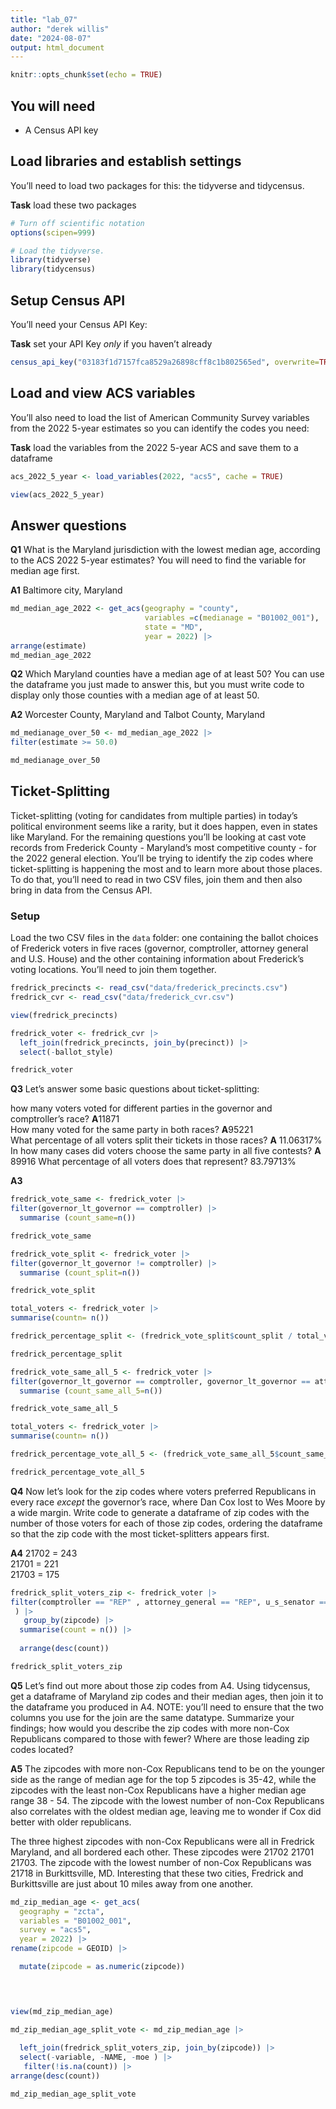 ```yaml
---
title: "lab_07"
author: "derek willis"
date: "2024-08-07"
output: html_document
---
```


```r
knitr::opts_chunk$set(echo = TRUE)
```

## You will need

-   A Census API key

## Load libraries and establish settings

You'll need to load two packages for this: the tidyverse and tidycensus.

**Task** load these two packages

```r
# Turn off scientific notation
options(scipen=999)

# Load the tidyverse.
library(tidyverse)
library(tidycensus)
```

## Setup Census API

You'll need your Census API Key:

**Task** set your API Key *only* if you haven't already

```r
census_api_key("03183f1d7157fca8529a26898cff8c1b802565ed", overwrite=TRUE)
```

## Load and view ACS variables

You'll also need to load the list of American Community Survey variables from the 2022 5-year estimates so you can identify the codes you need:

**Task** load the variables from the 2022 5-year ACS and save them to a dataframe

```r
acs_2022_5_year <- load_variables(2022, "acs5", cache = TRUE)

view(acs_2022_5_year)
```

## Answer questions

**Q1** What is the Maryland jurisdiction with the lowest median age, according to the ACS 2022 5-year estimates? You will need to find the variable for median age first.

**A1**
Baltimore city, Maryland

```r
md_median_age_2022 <- get_acs(geography = "county",
                              variables =c(medianage = "B01002_001"), 
                              state = "MD",
                              year = 2022) |>
arrange(estimate)
md_median_age_2022
```

**Q2** Which Maryland counties have a median age of at least 50? You can use the dataframe you just made to answer this, but you must write code to display only those counties with a median age of at least 50.

**A2**
Worcester County, Maryland and 	Talbot County, Maryland	

```r
md_medianage_over_50 <- md_median_age_2022 |>
filter(estimate >= 50.0)

md_medianage_over_50


```

## Ticket-Splitting

Ticket-splitting (voting for candidates from multiple parties) in today's political environment seems like a rarity, but it does happen, even in states like Maryland. For the remaining questions you'll be looking at cast vote records from Frederick County - Maryland's most competitive county - for the 2022 general election. You'll be trying to identify the zip codes where ticket-splitting is happening the most and to learn more about those places. To do that, you'll need to read in two CSV files, join them and then also bring in data from the Census API.

### Setup

Load the two CSV files in the `data` folder: one containing the ballot choices of Frederick voters in five races (governor, comptroller, attorney general and U.S. House) and the other containing information about Frederick's voting locations. You'll need to join them together.

```r
fredrick_precincts <- read_csv("data/frederick_precincts.csv")
fredrick_cvr <- read_csv("data/frederick_cvr.csv")

view(fredrick_precincts)
```
```r
fredrick_voter <- fredrick_cvr |>
  left_join(fredrick_precincts, join_by(precinct)) |>
  select(-ballot_style)

fredrick_voter
```


**Q3** Let's answer some basic questions about ticket-splitting: 

how many voters voted for different parties in the governor and comptroller's race? 
**A**11871	
How many voted for the same party in both races? 
**A**95221	
What percentage of all voters split their tickets in those races? 
**A** 11.06317%
In how many cases did voters choose the same party in all five contests? 
**A** 89916
What percentage of all voters does that represent?
83.79713%


**A3**

```r
fredrick_vote_same <- fredrick_voter |>
filter(governor_lt_governor == comptroller) |> 
  summarise (count_same=n())

fredrick_vote_same
```
```r
fredrick_vote_split <- fredrick_voter |>
filter(governor_lt_governor != comptroller) |> 
  summarise (count_split=n())

fredrick_vote_split

```
```r
total_voters <- fredrick_voter |> 
summarise(countn= n())

fredrick_percentage_split <- (fredrick_vote_split$count_split / total_voters) * 100

fredrick_percentage_split
```
```r
fredrick_vote_same_all_5 <- fredrick_voter |>
filter(governor_lt_governor == comptroller, governor_lt_governor == attorney_general, governor_lt_governor == u_s_senator, governor_lt_governor == representative_in_congress_6) |> 
  summarise (count_same_all_5=n())

fredrick_vote_same_all_5

```
```r
total_voters <- fredrick_voter |> 
summarise(countn= n())

fredrick_percentage_vote_all_5 <- (fredrick_vote_same_all_5$count_same_all_5 / total_voters) * 100

fredrick_percentage_vote_all_5
```


**Q4** Now let's look for the zip codes where voters preferred Republicans in every race *except* the governor's race, where Dan Cox lost to Wes Moore by a wide margin. Write code to generate a dataframe of zip codes with the number of those voters for each of those zip codes, ordering the dataframe so that the zip code with the most ticket-splitters appears first.

**A4**
21702	= 243			
21701	= 221			
21703	= 175	
```r
fredrick_split_voters_zip <- fredrick_voter |>
filter(comptroller == "REP" , attorney_general == "REP", u_s_senator == "REP", representative_in_congress_6 == "REP", governor_lt_governor != "REP"
 ) |> 
   group_by(zipcode) |>
  summarise(count = n()) |>
  
  arrange(desc(count))

fredrick_split_voters_zip
```

**Q5** Let's find out more about those zip codes from A4. Using tidycensus, get a dataframe of Maryland zip codes and their median ages, then join it to the dataframe you produced in A4. NOTE: you'll need to ensure that the two columns you use for the join are the same datatype. 
Summarize your findings; how would you describe the zip codes with more non-Cox Republicans compared to those with fewer? 
Where are those leading zip codes located?

**A5**
The zipcodes with more non-Cox Republicans tend to be on the younger side as the range of median age for the top 5 zipcodes is 35-42, while the zipcodes with the least non-Cox Republicans have a higher median age range 38 - 54. The zipcode with the lowest number of non-Cox Republicans also correlates with the oldest median age, leaving me to wonder if Cox did better with older republicans.

The three highest zipcodes with non-Cox Republicans were all in Fredrick Maryland, and all bordered each other. These zipcodes were 21702 21701 21703. The zipcode with the lowest number of non-Cox Republicans was 21718 in Burkittsville, MD. Interesting that these two cities, Fredrick and Burkittsville are just about 10 miles away from one another. 

```r

md_zip_median_age <- get_acs(
  geography = "zcta",         
  variables = "B01002_001",  
  survey = "acs5",            
  year = 2022) |>
rename(zipcode = GEOID) |>

  mutate(zipcode = as.numeric(zipcode)) 
  



view(md_zip_median_age)

```
```r
md_zip_median_age_split_vote <- md_zip_median_age |>
  
  left_join(fredrick_split_voters_zip, join_by(zipcode)) |>
  select(-variable, -NAME, -moe ) |>
   filter(!is.na(count)) |>
arrange(desc(count))

md_zip_median_age_split_vote
```
